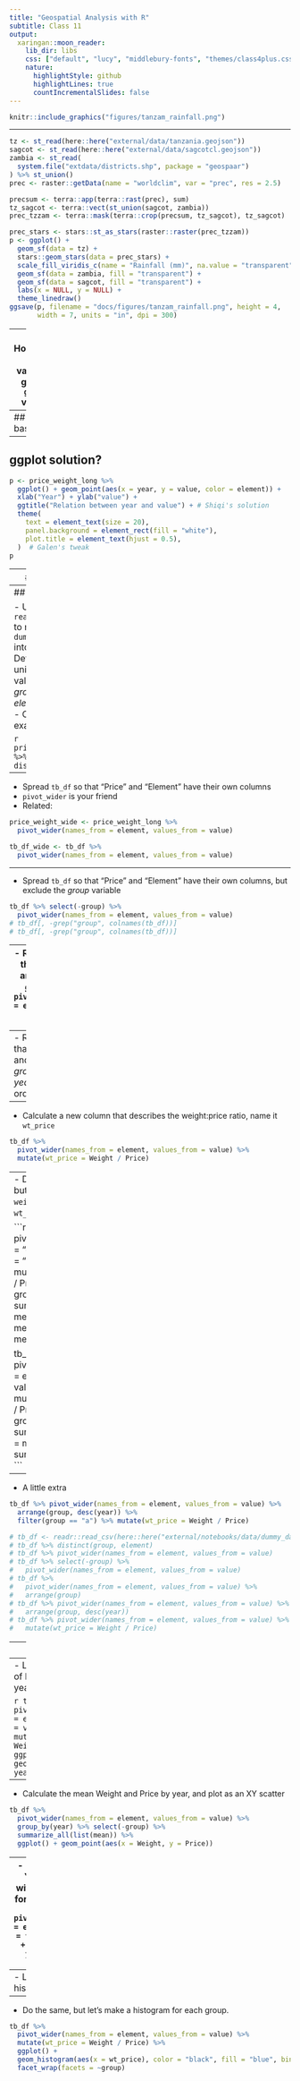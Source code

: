 ```yaml
---
title: "Geospatial Analysis with R"
subtitle: Class 11
output:
  xaringan::moon_reader:
    lib_dir: libs
    css: ["default", "lucy", "middlebury-fonts", "themes/class4plus.css"]
    nature:
      highlightStyle: github
      highlightLines: true
      countIncrementalSlides: false
---
```


```r
knitr::include_graphics("figures/tanzam_rainfall.png")
```

---


```r
tz <- st_read(here::here("external/data/tanzania.geojson"))
sagcot <- st_read(here::here("external/data/sagcotcl.geojson"))
zambia <- st_read(
  system.file("extdata/districts.shp", package = "geospaar")
) %>% st_union()
prec <- raster::getData(name = "worldclim", var = "prec", res = 2.5)

precsum <- terra::app(terra::rast(prec), sum)
tz_sagcot <- terra::vect(st_union(sagcot, zambia))
prec_tzzam <- terra::mask(terra::crop(precsum, tz_sagcot), tz_sagcot)

prec_stars <- stars::st_as_stars(raster::raster(prec_tzzam))
p <- ggplot() + 
  geom_sf(data = tz) +  
  stars::geom_stars(data = prec_stars) +
  scale_fill_viridis_c(name = "Rainfall (mm)", na.value = "transparent") + 
  geom_sf(data = zambia, fill = "transparent") +
  geom_sf(data = sagcot, fill = "transparent") +
  labs(x = NULL, y = NULL) +
  theme_linedraw()
ggsave(p, filename = "docs/figures/tanzam_rainfall.png", height = 4, 
       width = 7, units = "in", dpi = 300)  
```



---
## Homework 
Plot values by groups, `ggplot` version

### Data
```r
library(tidyverse)
set.seed(1)
price_weight_long <- tibble(
  year = 1951:2000, 
  price = runif(n = length(year), 20, 50),
  weight = (price * 10) * runif(n = length(year), 0.8, 1.2)
) %>% 
  pivot_longer(cols = price:weight, names_to = "element", values_to = "value")
price_weight_long
```
---
## The base way
```r
plot(value ~ year, col = "red", pch = 16, 
     ylim = range(price_weight_long$value),
     data = price_weight_long[price_weight_long$element == "price", ])
points(value ~ year, col = "blue", pch = 16, 
       data = price_weight_long[price_weight_long$element == "weight", ])
```

---
## ggplot solution?

```r
p <- price_weight_long %>% 
  ggplot() + geom_point(aes(x = year, y = value, color = element)) +
  xlab("Year") + ylab("value") + 
  ggtitle("Relation between year and value") + # Shiqi's solution
  theme(
    text = element_text(size = 20),
    panel.background = element_rect(fill = "white"),
    plot.title = element_text(hjust = 0.5),
  )  # Galen's tweak
p
```


---
## New data
```r
library(tidyverse)
set.seed(1)
tb_df <- tibble(year = rep(1951:2000, 2), 
                group = rep(sample(letters[1:5], 50, replace = TRUE), 2), 
                value = runif(n = 100, min = 50, max = 100),
                element = c(rep("Price", 50), rep("Weight", 50)))
```

- Use `readr::write_csv` to write out `tb_df` to your `~/Desktop` to a csv file named `dummy_data2.csv`. 

```r
readr::write_csv(tb_df, file =  "~/Desktop/dummy_data2.csv")
# write.csv(tb_df, file =  "~/Desktop/dummy_data2.csv") # names rows by default :()
```


---
## Data shaping

- Use `readr::read_csv` to read `dummy_data2.csv` into `tb_df`
- Determine the unique (distinct) values in the *group* and *element* columns
- Closely related example:

```r
price_weight_long %>% distinct(element)
```
```r
tb_df <- readr::read_csv("~/Desktop/dummy_data2.csv") 
tb_df %>% distinct(group, element)
# tb_df %>% select(group, element) %>% View()
```


---

- Spread `tb_df` so that "Price" and "Element" have their own columns
- `pivot_wider` is your friend
- Related:

```r
price_weight_wide <- price_weight_long %>% 
  pivot_wider(names_from = element, values_from = value)
```
```r
tb_df_wide <- tb_df %>% 
  pivot_wider(names_from = element, values_from = value)
```

---

- Spread `tb_df` so that "Price" and "Element" have their own columns, but exclude the *group* variable

```r
tb_df %>% select(-group) %>% 
  pivot_wider(names_from = element, values_from = value)
# tb_df[, -grep("group", colnames(tb_df))]
# tb_df[, -grep("group", colnames(tb_df))]
```

---
- Redo the `pivot_wider` that includes *group*, and then arrange by *group*
```r
tb_df %>% 
  pivot_wider(names_from = element, values_from = value) %>% 
  arrange(group)
```

---
- Redo the `pivot_wider` that includes *group*, and then arrange by *group* and by *year*, with *year* in descending order
```r
tb_df %>% 
  pivot_wider(names_from = element, values_from = value) %>%  
  arrange(group, desc(year))
```

---
- Calculate a new column that describes the weight:price ratio, name it `wt_price`

```r
tb_df %>% 
  pivot_wider(names_from = element, values_from = value) %>%  
  mutate(wt_price = Weight / Price)
```

---
- Do the same as above, but calculate the average `weight`, `price`, and `wt_price` for each group

```r
tb_df %>%
  pivot_wider(names_from = "element", values_from = "value") %>% 
  mutate(wt_price = Weight / Price) %>% group_by(group) %>% 
  summarize(price = mean(Price), weight = mean(Weight), 
            wt_price = mean(wt_price))

tb_df %>% 
  pivot_wider(names_from = element, values_from = value) %>% 
  mutate(wt_price = Weight / Price) %>% 
  group_by(group) %>% 
  # summarise_all(funs(mean = mean)) %>% 
  summarise_all(list(mean))
```


---

- A little extra
```r
tb_df %>% pivot_wider(names_from = element, values_from = value) %>% 
  arrange(group, desc(year)) %>%
  filter(group == "a") %>% mutate(wt_price = Weight / Price)

```

```r
# tb_df <- readr::read_csv(here::here("external/notebooks/data/dummy_data.csv"))
# tb_df %>% distinct(group, element)
# tb_df %>% pivot_wider(names_from = element, values_from = value)
# tb_df %>% select(-group) %>% 
#   pivot_wider(names_from = element, values_from = value)
# tb_df %>% 
#   pivot_wider(names_from = element, values_from = value) %>% 
#   arrange(group)
# tb_df %>% pivot_wider(names_from = element, values_from = value) %>% 
#   arrange(group, desc(year))
# tb_df %>% pivot_wider(names_from = element, values_from = value) %>%
#   mutate(wt_price = Weight / Price)
```

---
## Plotting

- Let's do a scatter plot, with Price on the x axis and weight on the y axis

```r
tb_df %>% 
  pivot_wider(names_from = element, values_from = value) %>%  
  mutate(wt_price = Weight / Price) %>% 
  ggplot() + geom_point(aes(x = Price, y = Weight))
```

---
- Let's plot a line graph of Price (y axis) against year (x axis)

```r
tb_df %>% 
  pivot_wider(names_from = element, values_from = value) %>%  
  mutate(wt_price = Weight / Price) %>% 
  ggplot() + geom_line(aes(x = year, y = Price))
```

---
- Calculate the mean Weight and Price by year, and plot as an XY scatter

```r
tb_df %>% 
  pivot_wider(names_from = element, values_from = value) %>%  
  group_by(year) %>% select(-group) %>% 
  summarize_all(list(mean)) %>% 
  ggplot() + geom_point(aes(x = Weight, y = Price))
```
---
- Plot Weight against Year as a line plot, with a separate series for each group
```r
tb_df %>% 
  pivot_wider(names_from = element, values_from = value) %>%  
  ggplot() + geom_line(aes(x = year, y = Weight, color = group))
```
---
- Let's calculate a histogram of wt_price
```r
tb_df %>% 
  pivot_wider(names_from = element, values_from = value) %>%  
  mutate(wt_price = Weight / Price) %>% 
  ggplot() + 
  geom_histogram(aes(x = wt_price), color = "black", fill = "blue", bins = 20)
```
---
- Do the same, but let's make a histogram for each group. 
```r
tb_df %>% 
  pivot_wider(names_from = element, values_from = value) %>%  
  mutate(wt_price = Weight / Price) %>% 
  ggplot() + 
  geom_histogram(aes(x = wt_price), color = "black", fill = "blue", bins = 20) +
  facet_wrap(facets = ~group)
```


